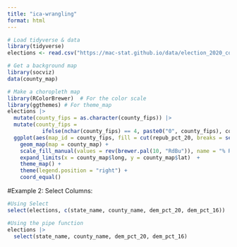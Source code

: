 ```yaml
---
title: "ica-wrangling"
format: html
---
```


```r
# Load tidyverse & data
library(tidyverse)
elections <- read.csv("https://mac-stat.github.io/data/election_2020_county.csv")
```
```r
# Get a background map
library(socviz)
data(county_map)

# Make a choropleth map
library(RColorBrewer)  # For the color scale
library(ggthemes) # For theme_map
elections |> 
  mutate(county_fips = as.character(county_fips)) |> 
  mutate(county_fips = 
           ifelse(nchar(county_fips) == 4, paste0("0", county_fips), county_fips)) |> 
  ggplot(aes(map_id = county_fips, fill = cut(repub_pct_20, breaks = seq(0, 100, by = 10)))) +
    geom_map(map = county_map) +
    scale_fill_manual(values = rev(brewer.pal(10, "RdBu")), name = "% Republican") +
    expand_limits(x = county_map$long, y = county_map$lat)  + 
    theme_map() +
    theme(legend.position = "right") + 
    coord_equal()

```
#Example 2: Select Columns:


```r
#Using Select
select(elections, c(state_name, county_name, dem_pct_20, dem_pct_16))
```
```r
#Using the pipe function
elections |> 
  select(state_name, county_name, dem_pct_20, dem_pct_16)
```

